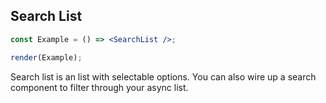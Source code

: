 
## Search List

```jsx live=true
const Example = () => <SearchList />;

render(Example);
```

<DesignNotes>
  Search list is an list with selectable options. You can also wire up a search component to filter through your async
  list.
</DesignNotes>

<Props componentName="SearchList" />
